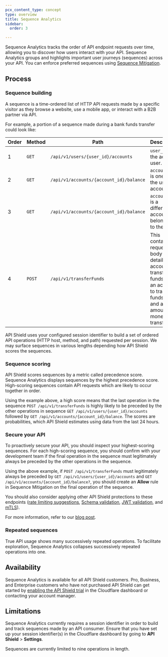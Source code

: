 ```yaml
---
pcx_content_type: concept
type: overview
title: Sequence Analytics
sidebar:
  order: 3

---
```



Sequence Analytics tracks the order of API endpoint requests over time, allowing you to discover how users interact with your API. Sequence Analytics groups and highlights important user journeys (sequences) across your API. You can enforce preferred sequences using [Sequence Mitigation](/api-shield/security/sequence-mitigation/).

## Process

### Sequence building

A sequence is a time-ordered list of HTTP API requests made by a specific visitor as they browse a website, use a mobile app, or interact with a B2B partner via API.

For example, a portion of a sequence made during a bank funds transfer could look like:

| Order | Method | Path                                    | Description                                                                                                                                    |
| ----- | ------ | --------------------------------------- | ---------------------------------------------------------------------------------------------------------------------------------------------- |
| 1     | `GET`  | `/api/v1/users/{user_id}/accounts`      | `user_id` is the active user.                                                                                                                  |
| 2     | `GET`  | `/api/v1/accounts/{account_id}/balance` | `account_id` is one of the user’s accounts.                                                                                                    |
| 3     | `GET`  | `/api/v1/accounts/{account_id}/balance` | `account_id` is a different account belonging to the user.                                                                                     |
| 4     | `POST` | `/api/v1/transferFunds`                 | This contains a request body detailing an account to transfer funds from, an account to transfer funds to, and an amount of money to transfer. |

API Shield uses your configured <GlossaryTooltip term="session identifier">session identifier</GlossaryTooltip> to build a set of ordered API operations (HTTP host, method, and path) requested per session. We may surface sequences in various lengths depending how API Shield scores the sequences.

### Sequence scoring

API Shield scores sequences by a metric called precedence score. Sequence Analytics displays sequences by the highest precedence score. High-scoring sequences contain API requests which are likely to occur together in order.

Using the example above, a high score means that the last operation in the sequence `POST /api/v1/transferFunds` is highly likely to be preceded by the other operations in sequence `GET /api/v1/users/{user_id}/accounts` followed by `GET /api/v1/accounts/{account_id}/balance`. The scores are probabilities, which API Shield estimates using data from the last 24 hours.

### Secure your API

To proactively secure your API, you should inspect your highest-scoring sequences. For each high-scoring sequence, you should confirm with your development team if the final operation in the sequence must legitimately always be preceded by the other operations in the sequence.

Using the above example, if `POST /api/v1/transferFunds` must legitimately always be preceded by `GET /api/v1/users/{user_id}/accounts` and `GET /api/v1/accounts/{account_id}/balance?`, you should create an **Allow** rule in Sequence Mitigation on the final operation of the sequence.

You should also consider applying other API Shield protections to these endpoints ([rate limiting suggestions](/api-shield/security/volumetric-abuse-detection/), [Schema validation](/api-shield/security/schema-validation/), [JWT validation](/api-shield/security/jwt-validation/), and [mTLS](/api-shield/security/mtls/)).

For more information, refer to our [blog post](https://blog.cloudflare.com/api-sequence-analytics).

### Repeated sequences

True API usage shows many successively repeated operations. To facilitate exploration, Sequence Analytics collapses successively repeated operations into one.

## Availability

Sequence Analytics is available for all API Shield customers. Pro, Business, and Enterprise customers who have not purchased API Shield can get started by [enabling the API Shield trial](https://dash.cloudflare.com/?to=/:account/:zone/security/api-shield) in the Cloudflare dashboard or contacting your account manager.

## Limitations

Sequence Analytics currently requires a session identifier in order to build and track sequences made by an API consumer. Ensure that you have set up your session identifier(s) in the Cloudflare dashboard by going to **API Shield** > **Settings**.

Sequences are currently limited to nine operations in length.
